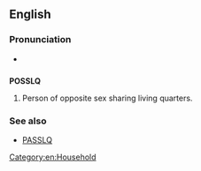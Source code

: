 ==English==

===Pronunciation===
*{{audio|en-us-POSSLQ.ogg|Audio (US)}}

==={{acronym}}===
'''POSSLQ'''

# {{context|US Census}} Person of opposite sex sharing living quarters.

===See also===
* [[PASSLQ]]

[[Category:en:Household]]